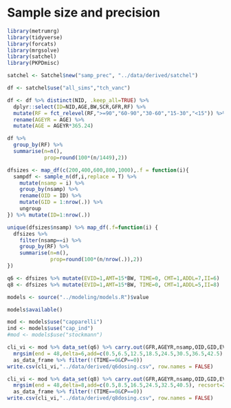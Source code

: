 # Sample size and precision

```r
library(metrumrg)
library(tidyverse)
library(forcats)
library(mrgsolve)
library(satchel)
library(PKPDmisc)

```

```r
satchel <- Satchel$new("samp_prec", "../data/derived/satchel")
```

```r
df <- satchel$use("all_sims","tch_vanc")

df <- df %>% distinct(NID, .keep_all=TRUE) %>% 
  dplyr::select(ID=NID,AGE,BW,SCR,GFR,RF) %>% 
  mutate(RF = fct_relevel(RF,">=90","60-90","30-60","15-30","<15")) %>% 
  rename(AGEYR = AGE) %>% 
  mutate(AGE = AGEYR*365.24)
```

```r
df %>% 
  group_by(RF) %>% 
  summarise(n=n(),
            prop=round(100*(n/1449),2))
```


```r
dfsizes <- map_df(c(200,400,600,800,1000),.f = function(i){
  sampdf <- sample_n(df,i,replace = T) %>% 
    mutate(nsamp = i) %>% 
    group_by(nsamp) %>% 
    rename(OID = ID) %>% 
    mutate(GID = 1:nrow(.)) %>% 
    ungroup
}) %>% mutate(ID=1:nrow(.))
```


```r
unique(dfsizes$nsamp) %>% map_df(.f=function(i) {
  dfsizes %>% 
    filter(nsamp==i) %>% 
    group_by(RF) %>% 
    summarise(n=n(),
              prop=round(100*(n/nrow(.)),2))
})
```

```r
q6 <- dfsizes %>% mutate(EVID=1,AMT=15*BW, TIME=0, CMT=1,ADDL=7,II=6)
q8 <- dfsizes %>% mutate(EVID=1,AMT=15*BW, TIME=0, CMT=1,ADDL=5,II=8)
```


```r
models <- source("../modeling/models.R")$value

models$available()
```

```r
mod <- models$use("capparelli")
ind <- models$use("cap_ind")
#mod <- models$use("stockmann")
```



```r
cli_vi <- mod %>% data_set(q6) %>% carry.out(GFR,AGEYR,nsamp,OID,GID,EVID,AMT,ADDL,II,CMT) %>% 
  mrgsim(end = 48,delta=6,add=c(0.5,6.5,12.5,18.5,24.5,30.5,36.5,42.5), recsort=2,tad=TRUE,digits=4) %>% 
  as_data_frame %>% filter(!(TIME==0&CP==0))
write.csv(cli_vi,"../data/derived/q6dosing.csv", row.names = FALSE)
```


```r
cli_vi <- mod %>% data_set(q8) %>% carry.out(GFR,AGEYR,nsamp,OID,GID,EVID,AMT,ADDL,II,CMT) %>% 
  mrgsim(end = 48,delta=8,add=c(0.5,8.5,16.5,24.5,32.5,40.5), recsort=2,tad=TRUE,digits=4) %>% 
  as_data_frame %>% filter(!(TIME==0&CP==0))
write.csv(cli_vi,"../data/derived/q8dosing.csv", row.names = FALSE)
```
